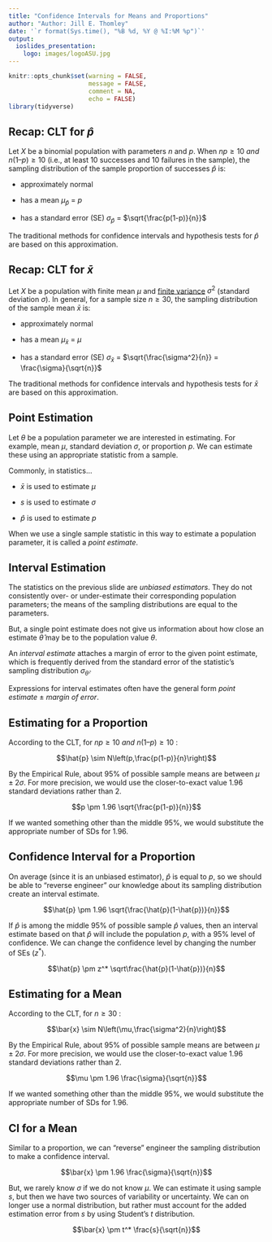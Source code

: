 ```yaml
---
title: "Confidence Intervals for Means and Proportions"
author: "Author: Jill E. Thomley"
date: '`r format(Sys.time(), "%B %d, %Y @ %I:%M %p")`'
output: 
  ioslides_presentation:
    logo: images/logoASU.jpg
---
```


```r
knitr::opts_chunk$set(warning = FALSE,
                      message = FALSE,
                      comment = NA,
                      echo = FALSE)
library(tidyverse)
```

## Recap: CLT for $\hat{p}$

Let $X$ be a binomial population with parameters $n$ and $p$. When $np \ge 10$ *and* $n(1 – p) \ge 10$ (i.e., at least 10 successes and 10 failures in the sample), the sampling distribution of the sample proportion of successes $\hat{p}$ is:

* approximately normal

* has a mean $\mu_\hat{p}$ = $p$

* has a standard error (SE) $\sigma_\hat{p}$ = $\sqrt{\frac{p(1-p)}{n}}$

The traditional methods for confidence intervals and hypothesis tests for $\hat{p}$ are based on this approximation.


## Recap: CLT for $\bar{x}$

Let $X$ be a population with finite mean $\mu$ and [finite variance](https://en.wikipedia.org/wiki/Category:Probability_distributions_with_non-finite_variance) $\sigma^2$ (standard deviation $\sigma$). In general, for a sample size $n \ge 30$, the sampling distribution of the sample mean $\bar{x}$ is:

* approximately normal

* has a mean $\mu_{\bar{x}}$ = $\mu$

* has a standard error (SE) $\sigma_{\bar{x}}$ = $\sqrt{\frac{\sigma^2}{n}} = \frac{\sigma}{\sqrt{n}}$

The traditional methods for confidence intervals and hypothesis tests for $\bar{x}$ are based on this approximation.


## Point Estimation

Let $\theta$ be a population parameter we are interested in estimating. For example, mean $\mu$, standard deviation $\sigma$, or proportion $p$. We can estimate these using an appropriate statistic from a sample. 

Commonly, in statistics...

* $\bar{x}$ is used to estimate $\mu$

* $s$ is used to estimate $\sigma$

* $\hat{p}$ is used to estimate $p$

When we use a single sample statistic in this way to estimate a population parameter, it is called a *point estimate*.


## Interval Estimation

The statistics on the previous slide are *unbiased estimators*. They do not consistently over- or under-estimate their corresponding population parameters; the means of the sampling distributions are equal to the parameters. 

But, a single point estimate does not give us information about how close an estimate $\hat{\theta}$ may be to the population value $\theta$.

An *interval estimate* attaches a margin of error to the given point estimate, which is frequently derived from the standard error of the statistic's sampling distribution $\sigma_{\hat{\theta}}$. 

Expressions for interval estimates often have the general form *point estimate* $\pm$ *margin of error*.


## Estimating for a Proportion

According to the CLT, for $np \ge 10$ *and* $n(1 – p) \ge 10$ :

$$\hat{p} \sim N\left(p,\frac{p(1-p)}{n}\right)$$

By the Empirical Rule, about 95% of possible sample means are between $\mu \pm 2\sigma$. For more precision, we would use the closer-to-exact value 1.96 standard deviations rather than 2.

$$p \pm 1.96 \sqrt{\frac{p(1-p)}{n}}$$

If we wanted something other than the middle 95%, we would substitute the appropriate number of SDs for 1.96. 


## Confidence Interval for a Proportion

On average (since it is an unbiased estimator), $\hat{p}$ is equal to $p$, so we should be able to "reverse engineer" our knowledge about its sampling distribution create an interval estimate. 


$$\hat{p} \pm 1.96 \sqrt{\frac{\hat{p}(1-\hat{p})}{n}}$$

If $\hat{p}$ is among the middle 95% of possible sample $\hat{p}$ values, then an interval estimate based on that $\hat{p}$ will include the population $p$, with a 95% level of confidence. We can change the confidence level by changing the number of SEs ($z^*$).

$$\hat{p} \pm z^* \sqrt\frac{\hat{p}(1-\hat{p})}{n}$$


## Estimating for a Mean

According to the CLT, for $n \ge 30$ :

$$\bar{x} \sim N\left(\mu,\frac{\sigma^2}{n}\right)$$

By the Empirical Rule, about 95% of possible sample means are between $\mu \pm 2\sigma$. For more precision, we would use the closer-to-exact value 1.96 standard deviations rather than 2.

$$\mu \pm 1.96 \frac{\sigma}{\sqrt{n}}$$

If we wanted something other than the middle 95%, we would substitute the appropriate number of SDs for 1.96. 


## CI for a Mean

Similar to a proportion, we can "reverse" engineer the sampling distribution to make a confidence interval.

$$\bar{x} \pm 1.96 \frac{\sigma}{\sqrt{n}}$$

But, we rarely know $\sigma$ if we do not know $\mu$. We can estimate it using sample $s$, but then we have two sources of variability or uncertainty. We can on longer use a normal distribution, but rather must account for the added estimation error from $s$ by using Student's $t$ distribution.

$$\bar{x} \pm t^* \frac{s}{\sqrt{n}}$$